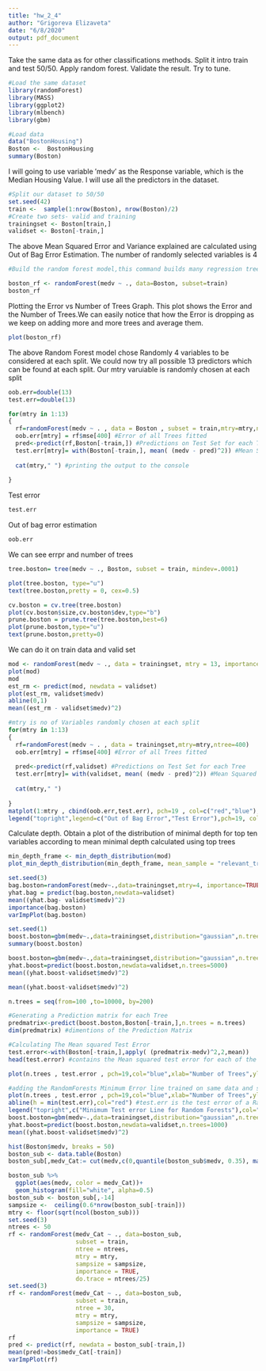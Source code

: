```yaml
---
title: "hw_2_4"
author: "Grigoreva Elizaveta"
date: "6/8/2020"
output: pdf_document
---
```


Take the same data as for other classifications methods. Split it intro train and test 50/50. Apply random forest. Validate the result. Try to tune.

```r
#Load the same dataset
library(randomForest)
library(MASS)
library(ggplot2)
library(mlbench)
library(gbm)
```

```r
#Load data
data("BostonHousing")
Boston <-  BostonHousing
summary(Boston)
```
I will going to use variable ′medv′ as the Response variable, which is the Median Housing Value.
I will use all the predictors in the dataset.
```r
#Split our dataset to 50/50
set.seed(42)
train <-  sample(1:nrow(Boston), nrow(Boston)/2)
#Create two sets- valid and training
trainingset <- Boston[train,]
validset <- Boston[-train,]

```
The above Mean Squared Error and Variance explained are calculated using Out of Bag Error Estimation. The number
of randomly selected variables is 4
```r
#Build the random forest model,this command builds many regression trees 

boston_rf <- randomForest(medv ~ ., data=Boston, subset=train)
boston_rf
```
Plotting the Error vs Number of Trees Graph.
This plot shows the Error and the Number of Trees.We can easily notice that how the Error is dropping as we keep on adding more and more trees and average them.
```r
plot(boston_rf)
```
The above Random Forest model chose Randomly 4 variables to be considered at each split. We could now try all possible 13 predictors which can be found at each split. Our mtry varuiable is randomly chosen at each split 

```r
oob.err=double(13)
test.err=double(13)

for(mtry in 1:13) 
{
  rf=randomForest(medv ~ . , data = Boston , subset = train,mtry=mtry,ntree=400) 
  oob.err[mtry] = rf$mse[400] #Error of all Trees fitted
  pred<-predict(rf,Boston[-train,]) #Predictions on Test Set for each Tree
  test.err[mtry]= with(Boston[-train,], mean( (medv - pred)^2)) #Mean Squared Test Error
  
  cat(mtry," ") #printing the output to the console
  
}
```
Test error
```r
test.err
```
Out of bag error estimation
```r
oob.err
```

We can see errpr and number of trees
```r
tree.boston= tree(medv ~ ., Boston, subset = train, mindev=.0001)

plot(tree.boston, type="u")
text(tree.boston,pretty = 0, cex=0.5)
```

```r
cv.boston = cv.tree(tree.boston)
plot(cv.boston$size,cv.boston$dev,type="b")
prune.boston = prune.tree(tree.boston,best=6)
plot(prune.boston,type="u")
text(prune.boston,pretty=0)
```
We can do it on train data and valid set
```r
mod <- randomForest(medv ~ ., data = trainingset, mtry = 13, importance = T)
plot(mod)
mod
est_rm <- predict(mod, newdata = validset)
plot(est_rm, validset$medv)
abline(0,1)
mean((est_rm - validset$medv)^2)
```
```r
#mtry is no of Variables randomly chosen at each split
for(mtry in 1:13) 
{
  rf=randomForest(medv ~ . , data = trainingset,mtry=mtry,ntree=400) 
  oob.err[mtry] = rf$mse[400] #Error of all Trees fitted
  
  pred<-predict(rf,validset) #Predictions on Test Set for each Tree
  test.err[mtry]= with(validset, mean( (medv - pred)^2)) #Mean Squared Test Error
  
  cat(mtry," ")
  
}
matplot(1:mtry , cbind(oob.err,test.err), pch=19 , col=c("red","blue"),type="b",ylab="Mean Squared Error",xlab="Number of Predictors Considered at each Split")
legend("topright",legend=c("Out of Bag Error","Test Error"),pch=19, col=c("red","blue"))
```
Calculate depth. Obtain a plot of the distribution of minimal depth for top ten variables according to mean minimal depth calculated using top trees
```r
min_depth_frame <- min_depth_distribution(mod)
plot_min_depth_distribution(min_depth_frame, mean_sample = "relevant_trees", k = 15)
```

```r
set.seed(3)
bag.boston=randomForest(medv~.,data=trainingset,mtry=4, importance=TRUE)
yhat.bag = predict(bag.boston,newdata=validset)
mean((yhat.bag- validset$medv)^2)
importance(bag.boston)
varImpPlot(bag.boston)
```

```r
set.seed(1)
boost.boston=gbm(medv~.,data=trainingset,distribution="gaussian",n.trees=5000,interaction.depth=4)
summary(boost.boston)
```
```r
boost.boston=gbm(medv~.,data=trainingset,distribution="gaussian",n.trees=5000,interaction.depth=4,shrinkage=0.02,verbose=F)
yhat.boost=predict(boost.boston,newdata=validset,n.trees=5000)
mean((yhat.boost-validset$medv)^2)
```

```r
mean((yhat.boost-validset$medv)^2)
```

```r
n.trees = seq(from=100 ,to=10000, by=200) 
```

```r
#Generating a Prediction matrix for each Tree
predmatrix<-predict(boost.boston,Boston[-train,],n.trees = n.trees)
dim(predmatrix) #dimentions of the Prediction Matrix
```


```r
#Calculating The Mean squared Test Error
test.error<-with(Boston[-train,],apply( (predmatrix-medv)^2,2,mean))
head(test.error) #contains the Mean squared test error for each of the 100 trees averaged
```


```r
plot(n.trees , test.error , pch=19,col="blue",xlab="Number of Trees",ylab="Test Error", main = "Perfomance of Boosting on Test Set")
```

```r
#adding the RandomForests Minimum Error line trained on same data and similar parameters
plot(n.trees , test.error , pch=19,col="blue",xlab="Number of Trees",ylab="Test Error", main = "Perfomance of Boosting on Test Set")
abline(h = min(test.err),col="red") #test.err is the test error of a Random forest fitted on same data
legend("topright",c("Minimum Test error Line for Random Forests"),col="red",lty=1,lwd=1)
boost.boston=gbm(medv~.,data=trainingset,distribution="gaussian",n.trees=1000,interaction.depth=4,shrinkage=0.02,verbose=F)
yhat.boost=predict(boost.boston,newdata=validset,n.trees=1000)
mean((yhat.boost-validset$medv)^2)
```

```r
hist(Boston$medv, breaks = 50)
boston_sub <- data.table(Boston)
boston_sub[,medv_Cat:= cut(medv,c(0,quantile(boston_sub$medv, 0.35), max(boston_sub$medv)),labels=c("rich","normal"))]

boston_sub %>%
  ggplot(aes(medv, color = medv_Cat))+
  geom_histogram(fill="white", alpha=0.5)
boston_sub <- boston_sub[,-14]
sampsize <-  ceiling(0.6*nrow(boston_sub[-train]))
mtry <- floor(sqrt(ncol(boston_sub)))
set.seed(3)
ntrees <- 50
rf <- randomForest(medv_Cat ~ ., data=boston_sub,
                   subset = train,
                   ntree = ntrees,
                   mtry = mtry,
                   sampsize = sampsize,
                   importance = TRUE,
                   do.trace = ntrees/25)
set.seed(3)
rf <- randomForest(medv_Cat ~ ., data=boston_sub,
                   subset = train,
                   ntree = 30,
                   mtry = mtry,
                   sampsize = sampsize,
                   importance = TRUE)
rf
pred <- predict(rf, newdata = boston_sub[-train,])
mean(pred!=bos$medv_Cat[-train])
varImpPlot(rf)
```




























